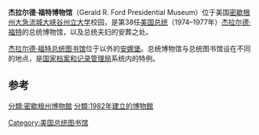 {{Infobox presidential library
| logo = Official logo of the Gerald R. Ford Presidential Library.svg
| name =杰拉尔德·福特博物馆
| image =Ford_ford_museum.jpg
| map_type=USA Michigan#USA
| map_size=260
| map_caption=在密歇根州及美国的位置
| latitude=42.966779
| longitude=-85.677341
| location = {{coord|42.966779|-85.677341|region:US-MI_type:landmark|display=inline,title}}<br>美国[[密歇根州|密歇根州]][[大急流城|大急流城]] 
| construction_start_date =1976年1月7日
| completion_date = 1982年9月5日
| dedication_date =1982年9月6日| named_for =[[杰拉尔德·福特|杰拉尔德·福特]]
| cost_amount =1100万美元
| manager =[[国家档案和记录管理局|国家档案和记录管理局]]
| website = {{URL|http://www.fordlibrarymuseum.gov}}
}}
'''杰拉尔德·福特博物馆'''（Gerald R. Ford Presidential Museum）位于美国[[密歇根州|密歇根州]][[大急流城|大急流城]][[大峡谷州立大学|大峡谷州立大学]]校园，是第38任[[美国总统|美国总统]]（1974–1977年）[[杰拉尔德·福特|杰拉尔德·福特]]的总统博物馆，以及总统夫妇的安葬之处。

[[杰拉尔德·福特总统图书馆|杰拉尔德·福特总统图书馆]]位于{{convert|130|mi|km}}以外的[[安娜堡|安娜堡]]。总统博物馆与总统图书馆设在不同的地点，是[[国家档案和记录管理局|国家档案和记录管理局]]系统内的特例。

==参考==
{{Reflist}}
[[Category:美国总统图书馆|Category:美国总统图书馆]]
[[分類:密歇根州博物館|分類:密歇根州博物館]]
[[分類:1982年建立的博物館|分類:1982年建立的博物館]]